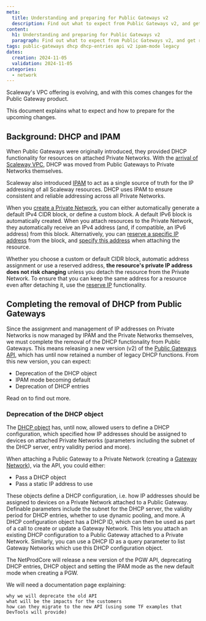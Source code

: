 ```yaml
---
meta:
  title: Understanding and preparing for Public Gateways v2
  description: Find out what to expect from Public Gateways v2, and get ready for deprecation of DHCP entries and the DHCP object, as well as new default behavior for IPAM mode.
content:
  h1: Understanding and preparing for Public Gateways v2
  paragraph: Find out what to expect from Public Gateways v2, and get ready for deprecation of DHCP entries and the DHCP object, as well as new default behavior for IPAM mode.
tags: public-gateways dhcp dhcp-entries api v2 ipam-mode legacy
dates:
  creation: 2024-11-05
  validation: 2024-11-05
categories: 
  - network
---
```


Scaleway's VPC offering is evolving, and with this comes changes for the Public Gateway product.

This document explains what to expect and how to prepare for the upcoming changes.

## Background: DHCP and IPAM

When Public Gateways were originally introduced, they provided DHCP functionality for resources on attached Private Networks. With the [arrival of Scaleway VPC](/network/vpc/reference-content/vpc-migration/), DHCP was moved from Public Gateways to Private Networks themselves.

Scaleway also introduced [IPAM](/network/ipam/concepts/#ipam) to act as a single source of truth for the IP addressing of all Scaleway resources. DHCP uses IPAM to ensure consistent and reliable addressing across all Private Networks. 

When you [create a Private Network](/network/vpc/how-to/create-private-network/), you can either automatically generate a default IPv4 CIDR block, or define a custom block. A default IPv6 block is automatically created. When you attach resources to the Private Network, they automatically receive an IPv4 address (and, if compatible, an IPv6 address) from this block. Alternatively, you can [reserve a specific IP address](/network/ipam/how-to/reserve-ip/) from the block, and [specify this address](/network/ipam/how-to/reserve-ip/#how-to-attach-a-resource-to-a-private-network-using-a-reserved-ip-address) when attaching the resource. 

Whether you choose a custom or default CIDR block, automatic address assignment or use a reserved address, **the resource's private IP address does not risk changing** unless you detach the resource from the Private Network. To ensure that you can keep the same address for a resource even after detaching it, use the [reserve IP](/network/ipam/how-to/reserve-ip/) functionality.

## Completing the removal of DHCP from Public Gateways

Since the assignment and management of IP addresses on Private Networks is now managed by IPAM and the Private Networks themselves, we must complete the removal of the DHCP functionality from Public Gateways. This means releasing a new version (v2) of the [Public Gateways API](https://www.scaleway.com/en/developers/api/public-gateway/), which has until now retained a number of legacy DHCP functions. From this new version, you can expect:

- Deprecation of the DHCP object
- IPAM mode becoming default
- Deprecation of DHCP entries

Read on to find out more.

### Deprecation of the DHCP object

The [DHCP object](https://www.scaleway.com/en/developers/api/public-gateway/#path-dhcp-list-dhcp-configurations) has, until now, allowed users to define a DHCP configuration, which specified how IP addresses should be assigned to devices on attached Private Networks (parameters including the subnet of the DHCP server, entry validity period and more).

When attaching a Public Gateway to a Private Network (creating a [Gateway Network](https://www.scaleway.com/en/developers/api/public-gateway/#path-gateway-networks-attach-a-public-gateway-to-a-private-network)), via the API, you could either:
- Pass a DHCP object
- Pass a static IP address to use




These objects define a DHCP configuration, i.e. how IP addresses should be assigned to devices on a Private Network attached to a Public Gateway. Definable parameters include the subnet for the DHCP server, the validity period for DHCP entries, whether to use dynamic pooling, and more. A DHCP configuration object has a DHCP ID, which can then be used as part of a call to create or update a Gateway Network. This lets you attach an existing DHCP configuration to a Public Gateway attached to a Private Network. Similarly, you can use a DHCP ID as a query parameter to list Gateway Networks which use this DHCP configuration object.




The NetProdCore will release a new version of the PGW API, deprecating DHCP entries, DHCP object and setting the IPAM mode as the new default mode when creating a PGW.

We will need a documentation page explaining:

    why we will deprecate the old API
    what will be the impacts for the customers
    how can they migrate to the new API (using some TF examples that DevTools will provide)

